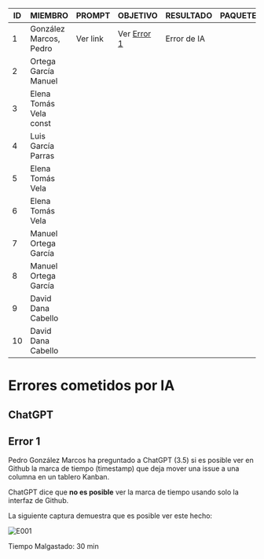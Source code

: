 | ID  | MIEMBRO                | PROMPT   | OBJETIVO                | RESULTADO   | PAQUETE | LINK                                                               |
| --- | ---------------------- | -------- | ----------------------- | ----------- | ------- | ------------------------------------------------------------------ |
| 1   | González Marcos, Pedro | Ver link | Ver [Error 1](#error-1) | Error de IA |         | https://chat.openai.com/share/4cc7a386-d0ea-40ca-b977-6bb327056ba7 |
| 2   | Ortega García Manuel   |          |                         |             |         |                                                                    |
| 3   | Elena Tomás Vela const |          |                         |             |         |                                                                    |
| 4   | Luis García Parras     |          |                         |             |         |                                                                    |
| 5   | Elena Tomás Vela       |          |                         |             |         |                                                                    |
| 6   | Elena Tomás Vela       |          |                         |             |         |                                                                    |
| 7   | Manuel Ortega García   |          |                         |             |         |                                                                    |
| 8   | Manuel Ortega García   |          |                         |             |         |                                                                    |
| 9   | David Dana Cabello     |          |                         |             |         |                                                                    |
| 10  | David Dana Cabello     |          |                         |             |         |                                                                    |

# Errores cometidos por IA

## ChatGPT

## Error 1

Pedro González Marcos ha preguntado a ChatGPT (3.5) si es posible ver en Github
la marca de tiempo (timestamp) que deja mover una issue a una columna en un tablero Kanban.

ChatGPT dice que **no es posible** ver la marca de tiempo usando solo la interfaz de Github.

La siguiente captura demuestra que es posible ver este hecho:

![E001](/img/ia/IA-Error-01.png)

Tiempo Malgastado: 30 min
